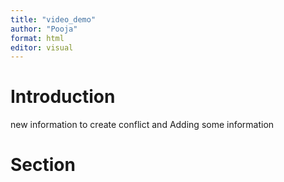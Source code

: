 ```yaml
---
title: "video_demo"
author: "Pooja"
format: html
editor: visual
---
```


# Introduction 

new information to create conflict and Adding some information

 

# Section 
